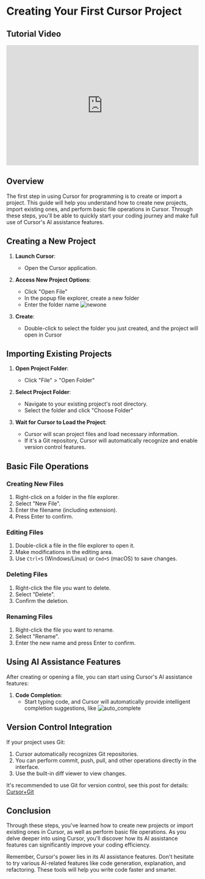 # Creating Your First Cursor Project

## Tutorial Video

<iframe width="100%" height="315" src="https://www.youtube.com/embed/BgoaPO41o9g?si=8563456345634563" title="YouTube video player" frameborder="0" allow="accelerometer; autoplay; clipboard-write; encrypted-media; gyroscope; picture-in-picture; web-share" referrerpolicy="strict-origin-when-cross-origin" allowfullscreen></iframe>

## Overview

The first step in using Cursor for programming is to create or import a project. This guide will help you understand how to create new projects, import existing ones, and perform basic file operations in Cursor. Through these steps, you'll be able to quickly start your coding journey and make full use of Cursor's AI assistance features.

## Creating a New Project

1. **Launch Cursor**:
   - Open the Cursor application.

2. **Access New Project Options**:
   - Click "Open File"
   - In the popup file explorer, create a new folder
   - Enter the folder name
   ![newone](/newone.png)

3. **Create**:
   - Double-click to select the folder you just created, and the project will open in Cursor

## Importing Existing Projects

1. **Open Project Folder**:
   - Click "File" > "Open Folder"

2. **Select Project Folder**:
   - Navigate to your existing project's root directory.
   - Select the folder and click "Choose Folder"

3. **Wait for Cursor to Load the Project**:
   - Cursor will scan project files and load necessary information.
   - If it's a Git repository, Cursor will automatically recognize and enable version control features.

## Basic File Operations

### Creating New Files

1. Right-click on a folder in the file explorer.
2. Select "New File".
3. Enter the filename (including extension).
4. Press Enter to confirm.

### Editing Files

1. Double-click a file in the file explorer to open it.
2. Make modifications in the editing area.
3. Use `Ctrl+S` (Windows/Linux) or `Cmd+S` (macOS) to save changes.

### Deleting Files

1. Right-click the file you want to delete.
2. Select "Delete".
3. Confirm the deletion.

### Renaming Files

1. Right-click the file you want to rename.
2. Select "Rename".
3. Enter the new name and press Enter to confirm.

## Using AI Assistance Features

After creating or opening a file, you can start using Cursor's AI assistance features:

1. **Code Completion**:
   - Start typing code, and Cursor will automatically provide intelligent completion suggestions, like
   ![auto_complete](/auto_complete.png)

## Version Control Integration

If your project uses Git:

1. Cursor automatically recognizes Git repositories.
2. You can perform commit, push, pull, and other operations directly in the interface.
3. Use the built-in diff viewer to view changes.

It's recommended to use Git for version control, see this post for details: [Cursor+Git](https://www.xiaohongshu.com/explore/66f93366000000002c02df0d)

## Conclusion

Through these steps, you've learned how to create new projects or import existing ones in Cursor, as well as perform basic file operations. As you delve deeper into using Cursor, you'll discover how its AI assistance features can significantly improve your coding efficiency.

Remember, Cursor's power lies in its AI assistance features. Don't hesitate to try various AI-related features like code generation, explanation, and refactoring. These tools will help you write code faster and smarter.